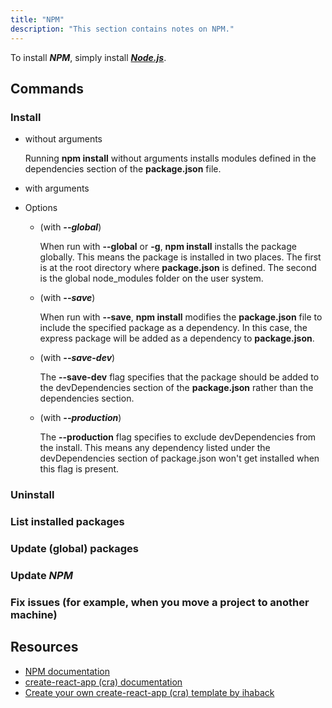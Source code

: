 ```yaml
---
title: "NPM"
description: "This section contains notes on NPM."
---
```



To install ***NPM***, simply install [***Node.js***](https://nodejs.org).

## Commands

### Install

- without arguments

  <Gist gistCode="a2c465b453ea83cd91a47162744623ee" fileName="install.sh" />

  Running **npm install** without arguments installs modules defined in the dependencies section of the **package.json** file.
- with arguments

  <Gist gistCode="a2c465b453ea83cd91a47162744623ee" fileName="install-args.sh" />

- Options
  - (with ***--global***)

    <Gist gistCode="a2c465b453ea83cd91a47162744623ee" fileName="install-global.sh" />

    When run with **--global** or **-g**, **npm install** installs the package globally. This means the package is installed in two places. The first is at the root directory where **package.json** is defined. The second is the global node_modules folder on the user system.
  - (with ***--save***)

    <Gist gistCode="a2c465b453ea83cd91a47162744623ee" fileName="install-save.sh" />

    When run with **--save**, **npm install** modifies the **package.json** file to include the specified package as a dependency. In this case, the express package will be added as a dependency to **package.json**.
  - (with ***--save-dev***)

    The **--save-dev** flag specifies that the package should be added to the devDependencies section of the **package.json** rather than the dependencies section.
  - (with ***--production***)

    <Gist gistCode="a2c465b453ea83cd91a47162744623ee" fileName="install-production.sh" />

    The **--production** flag specifies to exclude devDependencies from the install. This means any dependency listed under the devDependencies section of package.json won't get installed when this flag is present.

### Uninstall

<Gist gistCode="a2c465b453ea83cd91a47162744623ee" fileName="uninstall.sh" />

### List installed packages

<Gist gistCode="a2c465b453ea83cd91a47162744623ee" fileName="list.sh" />

### Update (global) packages

<Gist gistCode="a2c465b453ea83cd91a47162744623ee" fileName="update-packages.sh" />

### Update ***NPM***

<Gist gistCode="a2c465b453ea83cd91a47162744623ee" fileName="update.sh" />

### Fix issues (for example, when you move a project to another machine)

<Gist gistCode="a2c465b453ea83cd91a47162744623ee" fileName="fix.sh" />

## Resources

- [NPM documentation](https://docs.npmjs.com)
- [create-react-app (cra) documentation](https://create-react-app.dev/docs/getting-started/)
- [Create your own create-react-app (cra) template by ihaback](https://dev.to/ihaback/create-your-own-create-react-app-template-46ll)
